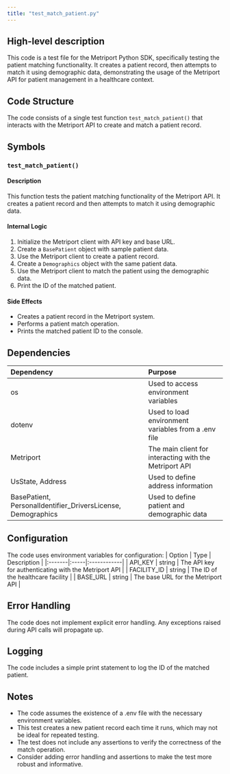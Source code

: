 ```yaml
---
title: "test_match_patient.py"
---
```


## High-level description
This code is a test file for the Metriport Python SDK, specifically testing the patient matching functionality. It creates a patient record, then attempts to match it using demographic data, demonstrating the usage of the Metriport API for patient management in a healthcare context.

## Code Structure
The code consists of a single test function `test_match_patient()` that interacts with the Metriport API to create and match a patient record.

## Symbols

### `test_match_patient()`
#### Description
This function tests the patient matching functionality of the Metriport API. It creates a patient record and then attempts to match it using demographic data.

#### Internal Logic
1. Initialize the Metriport client with API key and base URL.
2. Create a `BasePatient` object with sample patient data.
3. Use the Metriport client to create a patient record.
4. Create a `Demographics` object with the same patient data.
5. Use the Metriport client to match the patient using the demographic data.
6. Print the ID of the matched patient.

#### Side Effects
- Creates a patient record in the Metriport system.
- Performs a patient match operation.
- Prints the matched patient ID to the console.

## Dependencies
| Dependency | Purpose |
|:-----------|:--------|
| os | Used to access environment variables |
| dotenv | Used to load environment variables from a .env file |
| Metriport | The main client for interacting with the Metriport API |
| UsState, Address | Used to define address information |
| BasePatient, PersonalIdentifier_DriversLicense, Demographics | Used to define patient and demographic data |

## Configuration
The code uses environment variables for configuration:
| Option | Type | Description |
|:-------|:-----|:------------|
| API_KEY | string | The API key for authenticating with the Metriport API |
| FACILITY_ID | string | The ID of the healthcare facility |
| BASE_URL | string | The base URL for the Metriport API |

## Error Handling
The code does not implement explicit error handling. Any exceptions raised during API calls will propagate up.

## Logging
The code includes a simple print statement to log the ID of the matched patient.

## Notes
- The code assumes the existence of a .env file with the necessary environment variables.
- This test creates a new patient record each time it runs, which may not be ideal for repeated testing.
- The test does not include any assertions to verify the correctness of the match operation.
- Consider adding error handling and assertions to make the test more robust and informative.